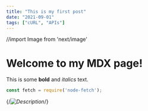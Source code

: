```yaml
---
title: "This is my first post"
date: "2021-09-01"
tags: ["cURL", "APIs"]
---
```



//import Image from 'next/image'

# Welcome to my MDX page!
 
This is some **bold** and _italics_ text.



*<Example />*

```javascript
const fetch = require('node-fetch');
```

{/*<Image src="/about.png" width={500} height={300} alt="Description" />*/}


